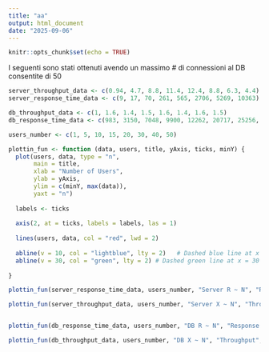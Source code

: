 ```yaml
---
title: "aa"
output: html_document
date: "2025-09-06"
---
```


```r
knitr::opts_chunk$set(echo = TRUE)
```


I seguenti sono stati ottenuti avendo un massimo # di connessioni al DB consentite di 50
```r
server_throughput_data <- c(0.94, 4.7, 8.8, 11.4, 12.4, 8.8, 6.3, 4.4)
server_response_time_data <- c(9, 17, 70, 261, 565, 2706, 5269, 10363)

db_throughput_data <- c(1, 1.6, 1.4, 1.5, 1.6, 1.4, 1.6, 1.5)
db_response_time_data <- c(983, 3150, 7048, 9900, 12262, 20717, 25256, 33702)

users_number <- c(1, 5, 10, 15, 20, 30, 40, 50)
```



```r

plottin_fun <- function (data, users, title, yAxis, ticks, minY) {
  plot(users, data, type = "n",
       main = title,
       xlab = "Number of Users",
       ylab = yAxis,  
       ylim = c(minY, max(data)),
       yaxt = "n")
  
  labels <- ticks 
  
  axis(2, at = ticks, labels = labels, las = 1) 
  
  lines(users, data, col = "red", lwd = 2)
  
  abline(v = 10, col = "lightblue", lty = 2)   # Dashed blue line at x = 5
  abline(v = 30, col = "green", lty = 2) # Dashed green line at x = 30
  
}

plottin_fun(server_response_time_data, users_number, "Server R ~ N", "Response Time (ms)", seq(0, 10000, by = 500), 0)

plottin_fun(server_throughput_data, users_number, "Server X ~ N", "Throughput", seq(1, 15, by = 1), 1)


plottin_fun(db_response_time_data, users_number, "DB R ~ N", "Response Time (ms)", seq(0, 35000, by = 5000), 0)

plottin_fun(db_throughput_data, users_number, "DB X ~ N", "Throughput", seq(1, 2, by = 0.1), 1)
```





